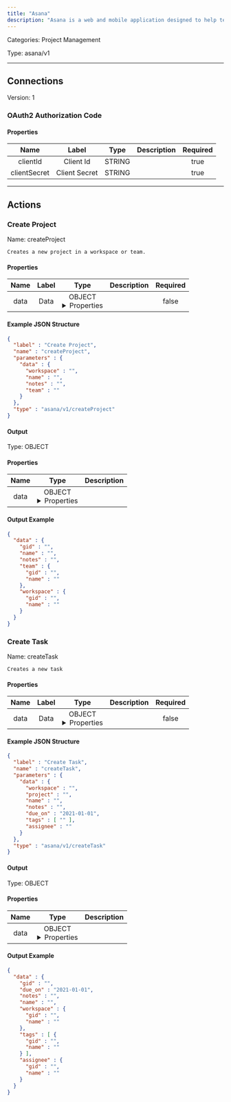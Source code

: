 ```yaml
---
title: "Asana"
description: "Asana is a web and mobile application designed to help teams organize, track, and manage their work tasks and projects efficiently."
---
```



Categories: Project Management


Type: asana/v1

<hr />



## Connections

Version: 1


### OAuth2 Authorization Code

#### Properties

|      Name       |      Label     |     Type     |     Description     | Required |
|:---------------:|:--------------:|:------------:|:-------------------:|:--------:|
| clientId | Client Id | STRING |  | true |
| clientSecret | Client Secret | STRING |  | true |





<hr />



## Actions


### Create Project
Name: createProject

`Creates a new project in a workspace or team.`

#### Properties

|      Name       |      Label     |     Type     |     Description     | Required |
|:---------------:|:--------------:|:------------:|:-------------------:|:--------:|
| data | Data | OBJECT <details> <summary> Properties </summary> &#123;STRING\(workspace), STRING\(name), STRING\(notes), STRING\(team)&#125; </details> |  | false |

#### Example JSON Structure
```json
{
  "label" : "Create Project",
  "name" : "createProject",
  "parameters" : {
    "data" : {
      "workspace" : "",
      "name" : "",
      "notes" : "",
      "team" : ""
    }
  },
  "type" : "asana/v1/createProject"
}
```

#### Output



Type: OBJECT


#### Properties

|     Name     |     Type     |     Description     |
|:------------:|:------------:|:-------------------:|
| data | OBJECT <details> <summary> Properties </summary> &#123;STRING\(gid), STRING\(name), STRING\(notes), &#123;STRING\(gid), STRING\(name)&#125;\(team), &#123;STRING\(gid), STRING\(name)&#125;\(workspace)&#125; </details> |  |




#### Output Example
```json
{
  "data" : {
    "gid" : "",
    "name" : "",
    "notes" : "",
    "team" : {
      "gid" : "",
      "name" : ""
    },
    "workspace" : {
      "gid" : "",
      "name" : ""
    }
  }
}
```


### Create Task
Name: createTask

`Creates a new task`

#### Properties

|      Name       |      Label     |     Type     |     Description     | Required |
|:---------------:|:--------------:|:------------:|:-------------------:|:--------:|
| data | Data | OBJECT <details> <summary> Properties </summary> &#123;STRING\(workspace), STRING\(project), STRING\(name), STRING\(notes), DATE\(due_on), [STRING]\(tags), STRING\(assignee)&#125; </details> |  | false |

#### Example JSON Structure
```json
{
  "label" : "Create Task",
  "name" : "createTask",
  "parameters" : {
    "data" : {
      "workspace" : "",
      "project" : "",
      "name" : "",
      "notes" : "",
      "due_on" : "2021-01-01",
      "tags" : [ "" ],
      "assignee" : ""
    }
  },
  "type" : "asana/v1/createTask"
}
```

#### Output



Type: OBJECT


#### Properties

|     Name     |     Type     |     Description     |
|:------------:|:------------:|:-------------------:|
| data | OBJECT <details> <summary> Properties </summary> &#123;STRING\(gid), DATE\(due_on), STRING\(notes), STRING\(name), &#123;STRING\(gid), STRING\(name)&#125;\(workspace), [&#123;STRING\(gid), STRING\(name)&#125;]\(tags), &#123;STRING\(gid), STRING\(name)&#125;\(assignee)&#125; </details> |  |




#### Output Example
```json
{
  "data" : {
    "gid" : "",
    "due_on" : "2021-01-01",
    "notes" : "",
    "name" : "",
    "workspace" : {
      "gid" : "",
      "name" : ""
    },
    "tags" : [ {
      "gid" : "",
      "name" : ""
    } ],
    "assignee" : {
      "gid" : "",
      "name" : ""
    }
  }
}
```




